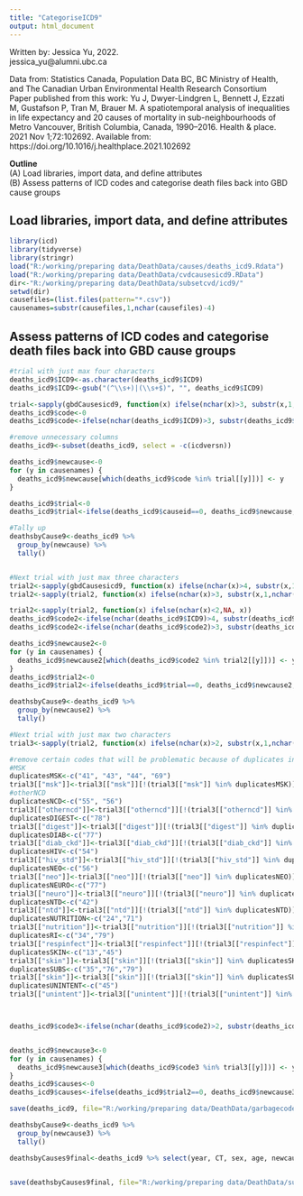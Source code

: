 ```yaml
---
title: "CategoriseICD9"
output: html_document
---
```


   Written by: Jessica Yu, 2022.                                                                         
               jessica_yu@alumni.ubc.ca                                                                               
                                                                                             
   Data from: Statistics Canada, Population Data BC, BC Ministry of Health, and The Canadian Urban Environmental Health Research Consortium                       
   Paper published from this work: 
   Yu J, Dwyer-Lindgren L, Bennett J, Ezzati M, Gustafson P, Tran M, Brauer M. A spatiotemporal analysis of inequalities in life expectancy and 20 causes of mortality in sub-neighbourhoods of Metro Vancouver, British Columbia, Canada, 1990–2016. Health & place. 2021 Nov 1;72:102692. Available from: https://doi.org/10.1016/j.healthplace.2021.102692                                                    
                                                                                                         
   **Outline**                                                                                               
             (A) Load libraries, import data, and define attributes                                                  
             (B) Assess patterns of ICD codes and categorise death files back into GBD cause groups                                              

             
## Load libraries, import data, and define attributes     

```r
library(icd)
library(tidyverse)
library(stringr)
load("R:/working/preparing data/DeathData/causes/deaths_icd9.Rdata")
load("R:/working/preparing data/DeathData/cvdcausesicd9.RData")
dir<-"R:/working/preparing data/DeathData/subsetcvd/icd9/"
setwd(dir)
causefiles=(list.files(pattern="*.csv"))
causenames=substr(causefiles,1,nchar(causefiles)-4)
```

## Assess patterns of ICD codes and categorise death files back into GBD cause groups    

```r
#trial with just max four characters
deaths_icd9$ICD9<-as.character(deaths_icd9$ICD9)
deaths_icd9$ICD9<-gsub("(^\\s+)|(\\s+$)", "", deaths_icd9$ICD9)

trial<-sapply(gbdCausesicd9, function(x) ifelse(nchar(x)>3, substr(x,1,nchar(x)-1), x))
deaths_icd9$code<-0
deaths_icd9$code<-ifelse(nchar(deaths_icd9$ICD9)>3, substr(deaths_icd9$ICD9,1,nchar(deaths_icd9$ICD9)-1), deaths_icd9$ICD9)

#remove unnecessary columns
deaths_icd9<-subset(deaths_icd9, select = -c(icdversn))

deaths_icd9$newcause<-0
for (y in causenames) {
  deaths_icd9$newcause[which(deaths_icd9$code %in% trial[[y]])] <- y
}

deaths_icd9$trial<-0
deaths_icd9$trial<-ifelse(deaths_icd9$causeid==0, deaths_icd9$newcause, deaths_icd9$causeid)

#Tally up
deathsbyCause9<-deaths_icd9 %>%
  group_by(newcause) %>%
  tally()


#Next trial with just max three characters
trial2<-sapply(gbdCausesicd9, function(x) ifelse(nchar(x)>4, substr(x,1,nchar(x)-2), x))
trial2<-sapply(trial2, function(x) ifelse(nchar(x)>3, substr(x,1,nchar(x)-1), x))

trial2<-sapply(trial2, function(x) ifelse(nchar(x)<2,NA, x))
deaths_icd9$code2<-ifelse(nchar(deaths_icd9$ICD9)>4, substr(deaths_icd9$ICD9,1,nchar(deaths_icd9$ICD9)-2), deaths_icd9$ICD9)
deaths_icd9$code2<-ifelse(nchar(deaths_icd9$code2)>3, substr(deaths_icd9$code2,1,nchar(deaths_icd9$code2)-1), deaths_icd9$code2)

deaths_icd9$newcause2<-0
for (y in causenames) {
  deaths_icd9$newcause2[which(deaths_icd9$code2 %in% trial2[[y]])] <- y
}
deaths_icd9$trial2<-0
deaths_icd9$trial2<-ifelse(deaths_icd9$trial==0, deaths_icd9$newcause2, deaths_icd9$trial)

deathsbyCause9<-deaths_icd9 %>%
  group_by(newcause2) %>%
  tally()

#Next trial with just max two characters
trial3<-sapply(trial2, function(x) ifelse(nchar(x)>2, substr(x,1,nchar(x)-1), x))

#remove certain codes that will be problematic because of duplicates in other disease lists
#MSK
duplicatesMSK<-c("41", "43", "44", "69")
trial3[["msk"]]<-trial3[["msk"]][!(trial3[["msk"]] %in% duplicatesMSK)]
#otherNCD
duplicatesNCD<-c("55", "56")
trial3[["otherncd"]]<-trial3[["otherncd"]][!(trial3[["otherncd"]] %in% duplicatesNCD)]
duplicatesDIGEST<-c("78")
trial3[["digest"]]<-trial3[["digest"]][!(trial3[["digest"]] %in% duplicatesDIGEST)]
duplicatesDIAB<-c("77")
trial3[["diab_ckd"]]<-trial3[["diab_ckd"]][!(trial3[["diab_ckd"]] %in% duplicatesDIAB)]
duplicatesHIV<-c("54")
trial3[["hiv_std"]]<-trial3[["hiv_std"]][!(trial3[["hiv_std"]] %in% duplicatesHIV)]
duplicatesNEO<-c("56")
trial3[["neo"]]<-trial3[["neo"]][!(trial3[["neo"]] %in% duplicatesNEO)]
duplicatesNEURO<-c("77")
trial3[["neuro"]]<-trial3[["neuro"]][!(trial3[["neuro"]] %in% duplicatesNEURO)]
duplicatesNTD<-c("42")
trial3[["ntd"]]<-trial3[["ntd"]][!(trial3[["ntd"]] %in% duplicatesNTD)]
duplicatesNUTRITION<-c("24","71")
trial3[["nutrition"]]<-trial3[["nutrition"]][!(trial3[["nutrition"]] %in% duplicatesNUTRITION)]
duplicatesRI<-c("34","79")
trial3[["respinfect"]]<-trial3[["respinfect"]][!(trial3[["respinfect"]] %in% duplicatesRI)]
duplicatesSKIN<-c("13","45")
trial3[["skin"]]<-trial3[["skin"]][!(trial3[["skin"]] %in% duplicatesSKIN)]
duplicatesSUBS<-c("35","76","79")
trial3[["skin"]]<-trial3[["skin"]][!(trial3[["skin"]] %in% duplicatesSUBS)]
duplicatesUNINTENT<-c("45")
trial3[["unintent"]]<-trial3[["unintent"]][!(trial3[["unintent"]] %in% duplicatesUNINTENT)]



deaths_icd9$code3<-ifelse(nchar(deaths_icd9$code2)>2, substr(deaths_icd9$code2,1,nchar(deaths_icd9$code2)-1), deaths_icd9$code2)


deaths_icd9$newcause3<-0
for (y in causenames) {
  deaths_icd9$newcause3[which(deaths_icd9$code3 %in% trial3[[y]])] <- y
}
deaths_icd9$causes<-0
deaths_icd9$causes<-ifelse(deaths_icd9$trial2==0, deaths_icd9$newcause3, deaths_icd9$trial2)

save(deaths_icd9, file="R:/working/preparing data/DeathData/garbagecodes/deaths_icd9.RDATA")

deathsbyCause9<-deaths_icd9 %>%
  group_by(newcause3) %>%
  tally()

deathsbyCauses9final<-deaths_icd9 %>% select(year, CT, sex, age, newcause3) %>% rename(cause=newcause3) %>% filter(cause=="stroke" | cause=="ischemic")


save(deathsbyCauses9final, file="R:/working/preparing data/DeathData/subsetcvd/icd9/deathsbyCausesICD9_final.RDATA")


```

